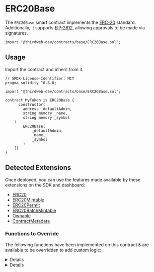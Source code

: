 
# ERC20Base

The `ERC20Base` smart contract implements the [ERC-20](https://eips.ethereum.org/EIPS/eip-20) standard. Additionally, it supports [EIP-2612](https://eips.ethereum.org/EIPS/eip-2612), allowing approvals to be made via signatures.

```solidity
import "@thirdweb-dev/contracts/base/ERC20Base.sol";
```

<GithubButtonLink href="https://github.com/thirdweb-dev/contracts/blob/main/contracts/base/ERC20Base.sol" />

## Usage

Import the contract and inherit from it.

```solidity
// SPDX-License-Identifier: MIT
pragma solidity ^0.8.0;

import "@thirdweb-dev/contracts/base/ERC20Base.sol";

contract MyToken is ERC20Base {
	  constructor(
        address _defaultAdmin,
        string memory _name,
        string memory _symbol
    )
        ERC20Base(
            _defaultAdmin,
            _name,
            _symbol
        )
    {}
}
```

## Detected Extensions

Once deployed, you can use the features made available by these extensions on the SDK and dashboard:

- [ERC20](/contracts/build/extensions/erc-20/ERC20)
- [ERC20Mintable](/contracts/build/extensions/erc-20/ERC20BatchMintable)
- [ERC20Permit](/solidity/extensions/erc20Permit)
- [ERC20BatchMintable](/solidity/extensions/erc20batchmintable)
- [Ownable](/contracts/build/extensions/general/Ownable)
- [ContractMetadata](/contracts/build/extensions/general/ContractMetadata)

### Functions to Override

The following functions have been implemented on this contract & are available to be overridden to add custom logic:

<Details id="mintTo" summary="mintTo">

```solidity
/**
 *  @notice          Lets an authorized address mint tokens to a recipient.
 *  @dev             The logic in the `_canMint` function determines whether the caller is authorized to mint tokens.
 *
 *  @param _to       The recipient of the tokens to mint.
 *  @param _amount   Quantity of tokens to mint.
 */
function mintTo(address _to, uint256 _amount) public virtual {
    require(_canMint(), "Not authorized to mint.");
    require(_amount != 0, "Minting zero tokens.");

    _mint(_to, _amount);
}
```

</Details>

<Details id="burn" summary="burn">

```solidity
/**
 *  @notice          Lets an owner a given amount of their tokens.
 *  @dev             Caller should own the `_amount` of tokens.
 *
 *  @param _amount   The number of tokens to burn.
 */
function burn(uint256 _amount) external virtual {
    require(balanceOf(msg.sender) >= _amount, "not enough balance");
    _burn(msg.sender, _amount);
}
```

</Details>
